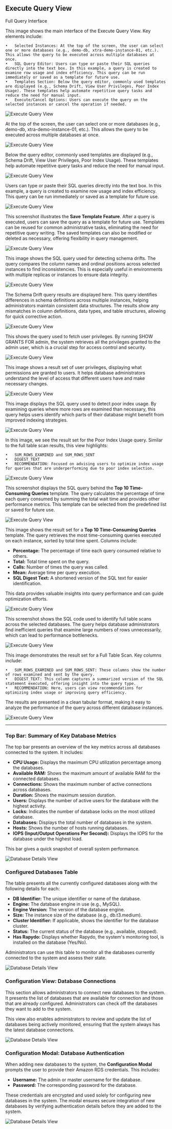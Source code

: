 ## Execute Query View

Full Query Interface 

This image shows the main interface of the Execute Query View. Key elements include:

	•	Selected Instances: At the top of the screen, the user can select one or more databases (e.g., demo-db, xtra-demo-instance-01, etc.). This allows the query to be executed across multiple databases at once.
	•	SQL Query Editor: Users can type or paste their SQL queries directly into the text box. In this example, a query is created to examine row usage and index efficiency. This query can be run immediately or saved as a template for future use.
	•	Templates Section: Below the query editor, commonly used templates are displayed (e.g., Schema Drift, View User Privileges, Poor Index Usage). These templates help automate repetitive query tasks and reduce the need for manual input.
	•	Execute/Cancel Options: Users can execute the query on the selected instances or cancel the operation if needed.

<img
  className="block dark:block"
  src="/images/execute-query/full.jpg"
  alt="Execute Query View"
/>  

At the top of the screen, the user can select one or more databases (e.g., demo-db, xtra-demo-instance-01, etc.). This allows the query to be executed across multiple databases at once.

<img
  className="block dark:block"
  src="/images/execute-query/select-db.jpg"
  alt="Execute Query View"
/> 

Below the query editor, commonly used templates are displayed (e.g., Schema Drift, View User Privileges, Poor Index Usage). These templates help automate repetitive query tasks and reduce the need for manual input.

<img
  className="block dark:block"
  src="/images/execute-query/templates.jpg"
  alt="Execute Query View"
/> 

Users can type or paste their SQL queries directly into the text box. In this example, a query is created to examine row usage and index efficiency. This query can be run immediately or saved as a template for future use.

<img
  className="block dark:block"
  src="/images/execute-query/sql-input.jpg"
  alt="Execute Query View"
/> 

This screenshot illustrates the **Save Template Feature**. After a query is executed, users can save the query as a template for future use. Templates can be reused for common administrative tasks, eliminating the need for repetitive query writing. The saved templates can also be modified or deleted as necessary, offering flexibility in query management.

<img
  className="block dark:block"
  src="/images/execute-query/save-template.jpg"
  alt="Execute Query View"
/> 

This image shows the SQL query used for detecting schema drifts. The query compares the column names and ordinal positions across selected instances to find inconsistencies. This is especially useful in environments with multiple replicas or instances to ensure data integrity.

<img
  className="block dark:block"
  src="/images/execute-query/schema-drifts-sql.jpg"
  alt="Execute Query View"
/> 

The Schema Drift query results are displayed here. This query identifies differences in schema definitions across multiple instances, helping administrators maintain consistent data structures. The results show any mismatches in column definitions, data types, and table structures, allowing for quick corrective action.

<img
  className="block dark:block"
  src="/images/execute-query/schema-drifts-results.jpg"
  alt="Execute Query View"
/>

This shows the query used to fetch user privileges. By running SHOW GRANTS FOR admin, the system retrieves all the privileges granted to the admin user, which is a crucial step for access control and security.

<img
  className="block dark:block"
  src="/images/execute-query/user-privileges-sql.jpg"
  alt="Execute Query View"
/> 

This image shows a result set of user privileges, displaying what permissions are granted to users. It helps database administrators understand the level of access that different users have and make necessary changes.

<img
  className="block dark:block"
  src="/images/execute-query/user-privileges-results.jpg"
  alt="Execute Query View"
/> 

This image displays the SQL query used to detect poor index usage. By examining queries where more rows are examined than necessary, this query helps users identify which parts of their database might benefit from improved indexing strategies.

<img
  className="block dark:block"
  src="/images/execute-query/poor-indexes-sql.jpg"
  alt="Execute Query View"
/> 

In this image, we see the result set for the Poor Index Usage query. Similar to the full table scan results, this view highlights:

	•	SUM_ROWS_EXAMINED and SUM_ROWS_SENT
	•	DIGEST_TEXT
	•	RECOMMENDATION: Focused on advising users to optimize index usage for queries that are underperforming due to poor index selection.

<img
  className="block dark:block"
  src="/images/execute-query/poor-indexes-results.jpg"
  alt="Execute Query View"
/> 

This screenshot displays the SQL query behind the **Top 10 Time-Consuming Queries** template. The query calculates the percentage of time each query consumed by summing the total wait time and provides other performance metrics. This template can be selected from the predefined list or saved for future use.

<img
  className="block dark:block"
  src="/images/execute-query/top-10-time-consuming-sql.jpg"
  alt="Execute Query View"
/> 

This image shows the result set for a **Top 10 Time-Consuming Queries** template. The query retrieves the most time-consuming queries executed on each instance, sorted by total time spent. Columns include:

- **Percentage:** The percentage of time each query consumed relative to others.
- **Total:** Total time spent on the query.
- **Calls:** Number of times the query was called.
- **Mean:** Average time per query execution.
- **SQL Digest Text:** A shortened version of the SQL text for easier identification.

This data provides valuable insights into query performance and can guide optimization efforts.

<img
  className="block dark:block"
  src="/images/execute-query/top-10-time-consuming-results.jpg"
  alt="Execute Query View"
/> 

This screenshot shows the SQL code used to identify full table scans across the selected databases. The query helps database administrators find inefficient queries that examine large numbers of rows unnecessarily, which can lead to performance bottlenecks.

<img
  className="block dark:block"
  src="/images/execute-query/full-table-scan-sql.jpg"
  alt="Execute Query View"
/> 

This image demonstrates the result set for a Full Table Scan. Key columns include:

	•	SUM_ROWS_EXAMINED and SUM_ROWS_SENT: These columns show the number of rows examined and sent by the query.
	•	DIGEST_TEXT: This column captures a summarized version of the SQL statement executed, offering insight into the query type.
	•	RECOMMENDATION: Here, users can view recommendations for optimizing index usage or improving query efficiency.

The results are presented in a clean tabular format, making it easy to analyze the performance of the query across different database instances.

<img
  className="block dark:block"
  src="/images/execute-query/full-table-scan-results.jpg"
  alt="Execute Query View"
/> 








------------------------------------------------------------------












### Top Bar: Summary of Key Database Metrics

The top bar presents an overview of the key metrics across all databases connected to the system. It includes:

- **CPU Usage:** Displays the maximum CPU utilization percentage among the databases.
- **Available RAM:** Shows the maximum amount of available RAM for the connected databases.
- **Connections:** Shows the maximum number of active connections across databases.
- **Duration:** Shows the maximum session duration.
- **Users:** Displays the number of active users for the database with the highest activity.
- **Locks:** Indicates the number of database locks on the most utilized database.
- **Databases:** Displays the total number of databases in the system.
- **Hosts:** Shows the number of hosts running databases.
- **IOPS (Input/Output Operations Per Second):** Displays the IOPS for the database under the highest load.

This bar gives a quick snapshot of overall system performance.

<img
  className="block dark:block"
  src="/images/db-details/top-bar.jpg"
  alt="Database Details View"
/> 

### Configured Databases Table

The table presents all the currently configured databases along with the following details for each:

- **DB Identifier:** The unique identifier or name of the database.
- **Engine:** The database engine in use (e.g., MySQL).
- **Engine Version:** The version of the database engine.
- **Size:** The instance size of the database (e.g., db.t3.medium).
- **Cluster Identifier:** If applicable, shows the identifier for the database cluster.
- **Status:** The current status of the database (e.g., available, stopped).
- **Has Rapydo:** Displays whether Rapydo, the system's monitoring tool, is installed on the database (Yes/No).

Administrators can use this table to monitor all the databases currently connected to the system and assess their state.

<img
  className="block dark:block"
  src="/images/db-details/table.jpg"
  alt="Database Details View"
/> 

### Configuration View: Database Connections

This section allows administrators to connect new databases to the system. It presents the list of databases that are available for connection and those that are already configured. Administrators can check off the databases they want to add to the system.

This view also enables administrators to review and update the list of databases being actively monitored, ensuring that the system always has the latest database connections.

<img
  className="block dark:block"
  src="/images/db-details/config-table.jpg"
  alt="Database Details View"
/> 

### Configuration Modal: Database Authentication

When adding new databases to the system, the **Configuration Modal** prompts the user to provide their Amazon RDS credentials. This includes:

- **Username:** The admin or master username for the database.
- **Password:** The corresponding password for the database.

These credentials are encrypted and used solely for configuring new databases in the system. The modal ensures secure integration of new databases by verifying authentication details before they are added to the system.

<img
  className="block dark:block"
  src="/images/db-details/conf-modal.jpg"
  alt="Database Details View"
/> 